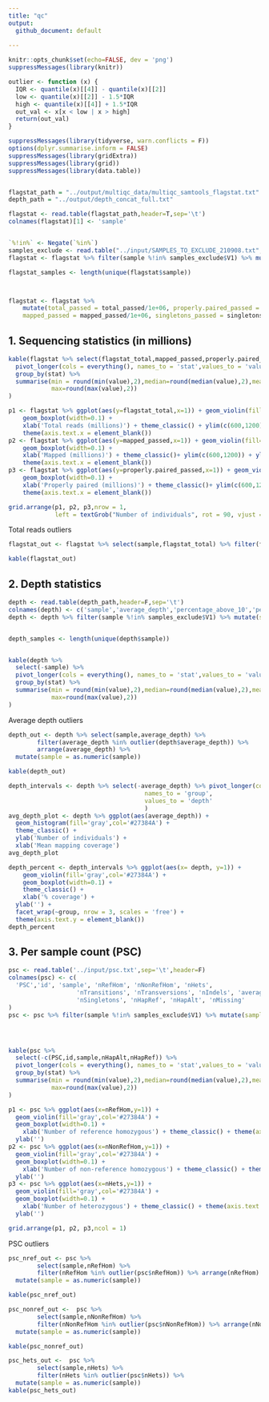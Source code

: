```yaml
---
title: "qc"
output:
  github_document: default
  
---
```


```r
knitr::opts_chunk$set(echo=FALSE, dev = 'png')
suppressMessages(library(knitr))
```

```r
outlier <- function (x) {
  IQR <- quantile(x)[[4]] - quantile(x)[[2]]
  low <- quantile(x)[[2]] - 1.5*IQR
  high <- quantile(x)[[4]] + 1.5*IQR
  out_val <- x[x < low | x > high]
  return(out_val)
}
```

```r
suppressMessages(library(tidyverse, warn.conflicts = F))
options(dplyr.summarise.inform = FALSE)
suppressMessages(library(gridExtra))
suppressMessages(library(grid))
suppressMessages(library(data.table))


flagstat_path = "../output/multiqc_data/multiqc_samtools_flagstat.txt"
depth_path = "../output/depth_concat_full.txt"

flagstat <- read.table(flagstat_path,header=T,sep='\t')
colnames(flagstat)[1] <- 'sample'


`%!in%` <- Negate(`%in%`)
samples_exclude <- read.table("../input/SAMPLES_TO_EXCLUDE_210908.txt",sep='\t',header=F)
flagstat <- flagstat %>% filter(sample %!in% samples_exclude$V1) %>% mutate(sample = factor(sample))

flagstat_samples <- length(unique(flagstat$sample))



flagstat <- flagstat %>% 
    mutate(total_passed = total_passed/1e+06, properly.paired_passed = properly.paired_passed/1e+06, flagstat_total = flagstat_total/1e+06,
    mapped_passed = mapped_passed/1e+06, singletons_passed = singletons_passed/1e+06, duplicates_passed = duplicates_passed/1e+06)

```

## 1. Sequencing statistics (in millions)

```r
kable(flagstat %>% select(flagstat_total,mapped_passed,properly.paired_passed) %>%
  pivot_longer(cols = everything(), names_to = 'stat',values_to = 'value') %>%
  group_by(stat) %>% 
  summarise(min = round(min(value),2),median=round(median(value),2),mean=round(mean(value),2),
            max=round(max(value),2))
)
```


```r
p1 <- flagstat %>% ggplot(aes(y=flagstat_total,x=1)) + geom_violin(fill='gray',col='#27384A') +
    geom_boxplot(width=0.1) +
    xlab('Total reads (millions)') + theme_classic() + ylim(c(600,1200)) + ylab('') + 
    theme(axis.text.x = element_blank())
p2 <- flagstat %>% ggplot(aes(y=mapped_passed,x=1)) + geom_violin(fill='gray',col='#27384A') +
    geom_boxplot(width=0.1) +
    xlab('Mapped (millions)') + theme_classic()+ ylim(c(600,1200)) + ylab('') + 
    theme(axis.text.x = element_blank())
p3 <- flagstat %>% ggplot(aes(y=properly.paired_passed,x=1)) + geom_violin(fill='gray',col='#27384A') +
    geom_boxplot(width=0.1) + 
    xlab('Properly paired (millions)') + theme_classic()+ ylim(c(600,1200)) + ylab('') + 
    theme(axis.text.x = element_blank())

grid.arrange(p1, p2, p3,nrow = 1, 
             left = textGrob("Number of individuals", rot = 90, vjust = 1))

```


Total reads outliers 

```r
flagstat_out <- flagstat %>% select(sample,flagstat_total) %>% filter(flagstat_total %in% outlier(flagstat$flagstat_total)) %>% mutate(sample = as.numeric(sample))

kable(flagstat_out)
```

<!-- ### Call rate -->

<!-- ```{r variant_missing_call_rate, echo=FALSE} -->
<!-- library(png) -->
<!-- img1_path <- "qc_files/figure-gfm/var_miss.png" -->
<!-- img1 <- readPNG(img1_path, native = TRUE, info = TRUE) -->
<!-- include_graphics(img1_path) -->

<!-- ``` -->

<!-- ```{r filtered_variant_missing_call_rate, echo=FALSE} -->
<!-- library(png) -->
<!-- img1_path <- "qc_files/figure-gfm/filtered_var_miss.png" -->
<!-- img1 <- readPNG(img1_path, native = TRUE, info = TRUE) -->
<!-- include_graphics(img1_path) -->

<!-- ``` -->

<!-- ```{r samples_missing_call_rate, echo=FALSE} -->
<!-- library(png) -->
<!-- img1_path <- "qc_files/figure-gfm/samples_miss.png" -->
<!-- img1 <- readPNG(img1_path, native = TRUE, info = TRUE) -->
<!-- include_graphics(img1_path) -->

<!-- ``` -->

<!-- ```{r filtered_samples_missing_call_rate, echo=FALSE} -->
<!-- library(png) -->
<!-- img1_path <- "qc_files/figure-gfm/filtered_samples_miss.png" -->
<!-- img1 <- readPNG(img1_path, native = TRUE, info = TRUE) -->
<!-- include_graphics(img1_path) -->

<!-- ``` -->

<!-- Call rate missing outliers  -->

<!-- ```{r echo=FALSE} -->
<!-- imiss <- fread('../output/plink_stats/plink.imiss') -->
<!-- colnames(imiss)[2] <- 'sample' -->
<!-- imiss_out <- imiss %>% select(sample,F_MISS) %>%  -->
<!--         filter(F_MISS %in% outlier(imiss$F_MISS)) %>% arrange(F_MISS) %>% -->
<!--   mutate(sample = as.numeric(factor(sample))) -->

<!-- kable(imiss_out)  -->

<!-- ``` -->


## 2. Depth statistics

```r
depth <- read.table(depth_path,header=F,sep='\t')
colnames(depth) <- c('sample','average_depth','percentage_above_10','percentage_above_20','percentage_above_30')
depth <- depth %>% filter(sample %!in% samples_exclude$V1) %>% mutate(sample = factor(sample))


depth_samples <- length(unique(depth$sample))


kable(depth %>% 
  select(-sample) %>% 
  pivot_longer(cols = everything(), names_to = 'stat',values_to = 'value') %>%
  group_by(stat) %>% 
  summarise(min = round(min(value),2),median=round(median(value),2),mean=round(mean(value),2),
            max=round(max(value),2))
)
```

Average depth outliers 

```r
depth_out <- depth %>% select(sample,average_depth) %>% 
        filter(average_depth %in% outlier(depth$average_depth)) %>% 
        arrange(average_depth) %>% 
  mutate(sample = as.numeric(sample))

kable(depth_out)
```

```r
depth_intervals <- depth %>% select(-average_depth) %>% pivot_longer(cols = -sample,
                                      names_to = 'group', 
                                      values_to = 'depth'
                                      )
avg_depth_plot <- depth %>% ggplot(aes(average_depth)) + 
  geom_histogram(fill='gray',col='#27384A') + 
  theme_classic() +
  ylab('Number of individuals') +
  xlab('Mean mapping coverage')
avg_depth_plot
```


```r
depth_percent <- depth_intervals %>% ggplot(aes(x= depth, y=1)) + 
    geom_violin(fill='gray',col='#27384A') +
    geom_boxplot(width=0.1) +
    theme_classic() +
    xlab('% coverage') + 
  ylab('') +
  facet_wrap(~group, nrow = 3, scales = 'free') +
  theme(axis.text.y = element_blank()) 
depth_percent
```

## 3. Per sample count (PSC)

```r
psc <- read.table('../input/psc.txt',sep='\t',header=F)
colnames(psc) <- c(
  'PSC','id', 'sample', 'nRefHom', 'nNonRefHom', 'nHets', 
                   'nTransitions', 'nTransversions', 'nIndels', 'average_depth',
                   'nSingletons', 'nHapRef', 'nHapAlt', 'nMissing'
)
psc <- psc %>% filter(sample %!in% samples_exclude$V1) %>% mutate(sample = factor(sample))




kable(psc %>% 
  select(-c(PSC,id,sample,nHapAlt,nHapRef)) %>% 
  pivot_longer(cols = everything(), names_to = 'stat',values_to = 'value') %>%
  group_by(stat) %>% 
  summarise(min = round(min(value),2),median=round(median(value),2),mean=round(mean(value),2),
            max=round(max(value),2))
)

p1 <- psc %>% ggplot(aes(x=nRefHom,y=1)) + 
  geom_violin(fill='gray',col='#27384A') + 
  geom_boxplot(width=0.1) +
    xlab('Number of reference homozygous') + theme_classic() + theme(axis.text.y = element_blank()) +
  ylab('')
p2 <- psc %>% ggplot(aes(x=nNonRefHom,y=1)) + 
  geom_violin(fill='gray',col='#27384A') + 
  geom_boxplot(width=0.1) +
    xlab('Number of non-reference homozygous') + theme_classic() + theme(axis.text.y = element_blank())+
  ylab('')
p3 <- psc %>% ggplot(aes(x=nHets,y=1)) + 
  geom_violin(fill='gray',col='#27384A') + 
  geom_boxplot(width=0.1) +
    xlab('Number of heterozygous') + theme_classic() + theme(axis.text.y = element_blank())+
  ylab('')

grid.arrange(p1, p2, p3,ncol = 1)
```

PSC outliers

```r
psc_nref_out <- psc %>% 
        select(sample,nRefHom) %>% 
        filter(nRefHom %in% outlier(psc$nRefHom)) %>% arrange(nRefHom) %>%
  mutate(sample = as.numeric(sample))

kable(psc_nref_out)

psc_nonref_out <-  psc %>% 
        select(sample,nNonRefHom) %>% 
        filter(nNonRefHom %in% outlier(psc$nNonRefHom)) %>% arrange(nNonRefHom) %>%
  mutate(sample = as.numeric(sample))

kable(psc_nonref_out)

psc_hets_out <-  psc %>% 
        select(sample,nHets) %>% 
        filter(nHets %in% outlier(psc$nHets)) %>%
  mutate(sample = as.numeric(sample))
kable(psc_hets_out)
```



